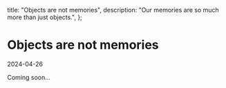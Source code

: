  title: "Objects are not memories",
  description: "Our memories are so much more than just objects.",
};

<BackButton />

# Objects are not memories

<Date>2024-04-26</Date>

Coming soon...
